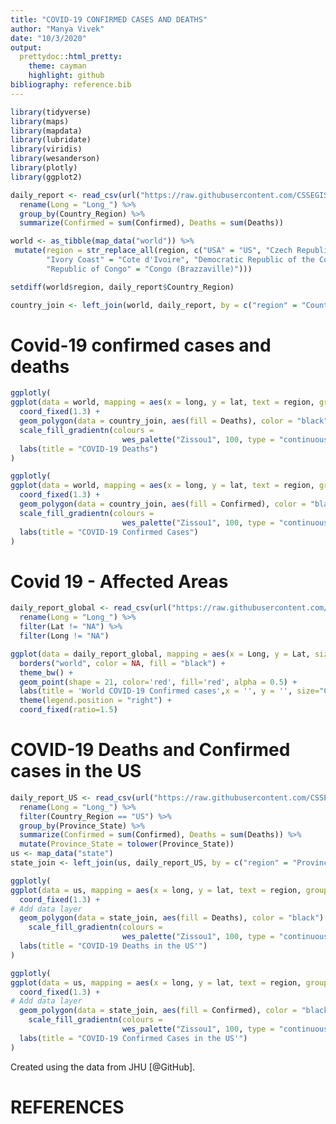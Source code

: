 ```yaml
---
title: "COVID-19 CONFIRMED CASES AND DEATHS"
author: "Manya Vivek"
date: "10/3/2020"
output:
  prettydoc::html_pretty:
    theme: cayman
    highlight: github
bibliography: reference.bib
---
```

```r
library(tidyverse)
library(maps)
library(mapdata)
library(lubridate)
library(viridis)
library(wesanderson)
library(plotly)
library(ggplot2)
```

```r
daily_report <- read_csv(url("https://raw.githubusercontent.com/CSSEGISandData/COVID-19/master/csse_covid_19_data/csse_covid_19_daily_reports/09-26-2020.csv")) %>% 
  rename(Long = "Long_") %>% 
  group_by(Country_Region) %>% 
  summarize(Confirmed = sum(Confirmed), Deaths = sum(Deaths))
```

```r
world <- as_tibble(map_data("world")) %>% 
 mutate(region = str_replace_all(region, c("USA" = "US", "Czech Republic" = "Czechia",  
        "Ivory Coast" = "Cote d'Ivoire", "Democratic Republic of the Congo" = "Congo (Kinshasa)", 
        "Republic of Congo" = "Congo (Brazzaville)")))
```

```r
setdiff(world$region, daily_report$Country_Region) 
```

```r
country_join <- left_join(world, daily_report, by = c("region" = "Country_Region"))
```

# Covid-19 confirmed cases and deaths
```r
ggplotly(
ggplot(data = world, mapping = aes(x = long, y = lat, text = region, group = group)) + 
  coord_fixed(1.3) + 
  geom_polygon(data = country_join, aes(fill = Deaths), color = "black") +
  scale_fill_gradientn(colours = 
                         wes_palette("Zissou1", 100, type = "continuous")) +
  labs(title = "COVID-19 Deaths")
)
```

```r
ggplotly(
ggplot(data = world, mapping = aes(x = long, y = lat, text = region, group = group)) + 
  coord_fixed(1.3) + 
  geom_polygon(data = country_join, aes(fill = Confirmed), color = "black") +
  scale_fill_gradientn(colours = 
                         wes_palette("Zissou1", 100, type = "continuous")) +
  labs(title = "COVID-19 Confirmed Cases")
)
```

# Covid 19 - Affected Areas 

```r
daily_report_global <- read_csv(url("https://raw.githubusercontent.com/CSSEGISandData/COVID-19/master/csse_covid_19_data/csse_covid_19_daily_reports/09-26-2020.csv")) %>% 
  rename(Long = "Long_") %>% 
  filter(Lat != "NA") %>% 
  filter(Long != "NA")
```

```r
ggplot(data = daily_report_global, mapping = aes(x = Long, y = Lat, size = Confirmed)) +
  borders("world", color = NA, fill = "black") +
  theme_bw() +
  geom_point(shape = 21, color='red', fill='red', alpha = 0.5) +
  labs(title = 'World COVID-19 Confirmed cases',x = '', y = '', size="Cases (x1000))") +
  theme(legend.position = "right") +
  coord_fixed(ratio=1.5)
```

# COVID-19 Deaths and Confirmed cases in the US

```r
daily_report_US <- read_csv(url("https://raw.githubusercontent.com/CSSEGISandData/COVID-19/master/csse_covid_19_data/csse_covid_19_daily_reports/09-26-2020.csv")) %>% 
  rename(Long = "Long_") %>% 
  filter(Country_Region == "US") %>% 
  group_by(Province_State) %>% 
  summarize(Confirmed = sum(Confirmed), Deaths = sum(Deaths)) %>% 
  mutate(Province_State = tolower(Province_State))
us <- map_data("state")
state_join <- left_join(us, daily_report_US, by = c("region" = "Province_State"))
```

```r
ggplotly(
ggplot(data = us, mapping = aes(x = long, y = lat, text = region, group = group)) + 
  coord_fixed(1.3) + 
# Add data layer
  geom_polygon(data = state_join, aes(fill = Deaths), color = "black") +
    scale_fill_gradientn(colours = 
                         wes_palette("Zissou1", 100, type = "continuous")) +
  labs(title = "COVID-19 Deaths in the US'")
)
```

```r
ggplotly(
ggplot(data = us, mapping = aes(x = long, y = lat, text = region, group = group)) + 
  coord_fixed(1.3) + 
# Add data layer
  geom_polygon(data = state_join, aes(fill = Confirmed), color = "black") +
    scale_fill_gradientn(colours = 
                         wes_palette("Zissou1", 100, type = "continuous")) +
  labs(title = "COVID-19 Confirmed Cases in the US'")
)
```



Created using the data from JHU [@GitHub].

# REFERENCES
